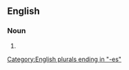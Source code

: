 {{also|hair-brushes}}
==English==

===Noun===
{{head|en|noun form}}

# {{plural of|hairbrush|lang=en}}

[[Category:English plurals ending in "-es"]]